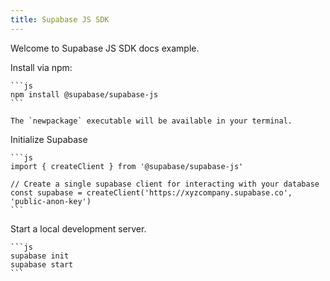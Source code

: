 ```yaml
---
title: Supabase JS SDK
---
```


Welcome to Supabase JS SDK docs example.

<Steps>
  <Step title="Install via NPM">
    Install via npm:

    ```js
    npm install @supabase/supabase-js
    ```

    The `newpackage` executable will be available in your terminal.
  </Step>
  <Step title="Initialize">
    Initialize Supabase

    ```js
    import { createClient } from '@supabase/supabase-js'

    // Create a single supabase client for interacting with your database
    const supabase = createClient('https://xyzcompany.supabase.co', 'public-anon-key')
    ```
  </Step>
  <Step>
    Start a local development server.

    ```js
    supabase init
    supabase start
    ```
  </Step>
</Steps>






